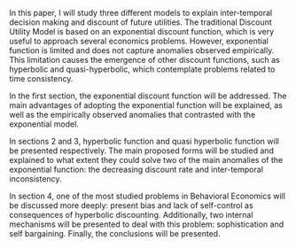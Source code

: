 In this paper, I will study three different models to explain inter-temporal decision making and discount of future utilities. The traditional Discount Utility Model is based on an exponential discount function, which is very useful to approach several economics problems. However, exponential function is limited and does not capture anomalies observed empirically. This limitation causes the emergence of other discount functions,
such as hyperbolic and quasi-hyperbolic, which contemplate problems related to time consistency.

In the first section, the exponential discount function will be addressed. The main advantages of adopting the exponential function will be explained, as well as the empirically observed anomalies that contrasted with the exponential model.

In sections 2 and 3, hyperbolic function and quasi hyperbolic function will be presented respectively. The main proposed forms will be studied and explained to what extent they could solve two of the main anomalies of the exponential function: the decreasing discount rate and inter-temporal inconsistency.

In section 4, one of the most studied problems in Behavioral Economics will be discussed more deeply: present bias and lack of self-control as consequences of hyperbolic discounting. Additionally, two internal mechanisms will be presented to deal with this problem: sophistication and self bargaining. Finally, the conclusions will be presented.

